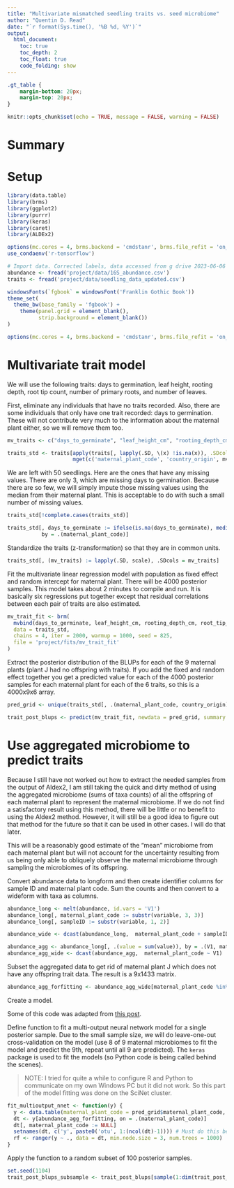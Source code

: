 ```yaml
---
title: "Multivariate mismatched seedling traits vs. seed microbiome"
author: "Quentin D. Read"
date: "`r format(Sys.time(), '%B %d, %Y')`"
output: 
  html_document:
    toc: true
    toc_depth: 2
    toc_float: true
    code_folding: show
---
```


```css
.gt_table {
    margin-bottom: 20px;
    margin-top: 20px;
}
```


```r
knitr::opts_chunk$set(echo = TRUE, message = FALSE, warning = FALSE)
```

# Summary

# Setup

```r
library(data.table)
library(brms)
library(ggplot2)
library(purrr)
library(keras)
library(caret)
library(ALDEx2)

options(mc.cores = 4, brms.backend = 'cmdstanr', brms.file_refit = 'on_change')
use_condaenv('r-tensorflow')

# Import data. Corrected labels, data accessed from g drive 2023-06-06
abundance <- fread('project/data/16S_abundance.csv')
traits <- fread('project/data/seedling_data_updated.csv')
```


```r
windowsFonts(`fgbook` = windowsFont('Franklin Gothic Book'))
theme_set(
  theme_bw(base_family = 'fgbook') + 
    theme(panel.grid = element_blank(),
          strip.background = element_blank())
)

options(mc.cores = 4, brms.backend = 'cmdstanr', brms.file_refit = 'on_change')
```

# Multivariate trait model

We will use the following traits: days to germination, leaf height, rooting depth, root tip count, number of primary roots, and number of leaves. 

First, eliminate any individuals that have no traits recorded. Also, there are some individuals that only have one trait recorded: days to germination. These will not contribute very much to the information about the maternal plant either, so we will remove them too. 

```r
mv_traits <- c("days_to_germinate", "leaf_height_cm", "rooting_depth_cm", "root_tip_count", "no_primary_roots", "no_leaves")

traits_std <- traits[apply(traits[, lapply(.SD, \(x) !is.na(x)), .SDcols = mv_traits], 1, sum) > 1, 
                     mget(c('maternal_plant_code', 'country_origin', mv_traits))]
```

We are left with 50 seedlings. Here are the ones that have any missing values. There are only 3, which are missing days to germination. Because there are so few, we will simply impute those missing values using the median from their maternal plant. This is acceptable to do with such a small number of missing values.

```r
traits_std[!complete.cases(traits_std)]
```

```r
traits_std[, days_to_germinate := ifelse(is.na(days_to_germinate), median(days_to_germinate, na.rm = TRUE), days_to_germinate),
           by = .(maternal_plant_code)]
```


Standardize the traits (z-transformation) so that they are in common units.

```r
traits_std[, (mv_traits) := lapply(.SD, scale), .SDcols = mv_traits]
```

Fit the multivariate linear regression model with population as fixed effect and random intercept for maternal plant. There will be 4000 posterior samples. This model takes about 2 minutes to compile and run. It is basically six regressions put together except that residual correlations between each pair of traits are also estimated.

```r
mv_trait_fit <- brm(
  mvbind(days_to_germinate, leaf_height_cm, rooting_depth_cm, root_tip_count, no_primary_roots, no_leaves) ~ country_origin + (1 | maternal_plant_code),
  data = traits_std, 
  chains = 4, iter = 2000, warmup = 1000, seed = 825,
  file = 'project/fits/mv_trait_fit'
)
```

Extract the posterior distribution of the BLUPs for each of the 9 maternal plants (plant J had no offspring with traits). If you add the fixed and random effect together you get a predicted value for each of the 4000 posterior samples for each maternal plant for each of the 6 traits, so this is a 4000x9x6 array.

```r
pred_grid <- unique(traits_std[, .(maternal_plant_code, country_origin)])

trait_post_blups <- predict(mv_trait_fit, newdata = pred_grid, summary = FALSE)
```

# Use aggregated microbiome to predict traits

Because I still have not worked out how to extract the needed samples from the output of Aldex2, I am still taking the quick and dirty method of using the aggregated microbiome (sums of taxa counts) of all the offspring of each maternal plant to represent the maternal microbiome. If we do not find a satisfactory result using this method, there will be little or no benefit to using the Aldex2 method. However, it will still be a good idea to figure out that method for the future so that it can be used in other cases. I will do that later.

This will be a reasonably good estimate of the "mean" microbiome from each maternal plant but will not account for the uncertainty resulting from us being only able to obliquely observe the maternal microbiome through sampling the microbiomes of its offspring.

Convert abundance data to longform and then create identifier columns for sample ID and maternal plant code. Sum the counts and then convert to a wideform with taxa as columns.

```r
abundance_long <- melt(abundance, id.vars = 'V1') 
abundance_long[, maternal_plant_code := substr(variable, 3, 3)]
abundance_long[, sampleID := substr(variable, 1, 2)]

abundance_wide <- dcast(abundance_long,  maternal_plant_code + sampleID ~ V1)

abundance_agg <- abundance_long[, .(value = sum(value)), by = .(V1, maternal_plant_code)]
abundance_agg_wide <- dcast(abundance_agg,  maternal_plant_code ~ V1)
```

Subset the aggregated data to get rid of maternal plant J which does not have any offspring trait data. The result is a 9x1433 matrix.

```r
abundance_agg_forfitting <- abundance_agg_wide[maternal_plant_code %in% pred_grid$maternal_plant_code]
```

Create a model.

Some of this code was adapted from [this post](https://www.datatechnotes.com/2020/01/multi-output-regression-example-with.html).

Define function to fit a multi-output neural network model for a single posterior sample. Due to the small sample size, we will do leave-one-out cross-validation on the model (use 8 of 9 maternal microbiomes to fit the model and predict the 9th, repeat until all 9 are predicted). The `keras` package is used to fit the models (so Python code is being called behind the scenes). 

> NOTE: I tried for quite a while to configure R and Python to communicate on my own Windows PC but it did not work. So this part of the model fitting was done on the SciNet cluster.

```r
fit_multioutput_nnet <- function(y) {
  y <- data.table(maternal_plant_code = pred_grid$maternal_plant_code, y = y)
  dt <- y[abundance_agg_forfitting, on = .(maternal_plant_code)]
  dt[, maternal_plant_code := NULL]
  setnames(dt, c('y', paste0('otu', 1:(ncol(dt)-1)))) # Must do this because the OTU names are not valid column names.
  rf <- ranger(y ~ ., data = dt, min.node.size = 3, num.trees = 1000)
}
```

Apply the function to a random subset of 100 posterior samples.

```r
set.seed(1104)
trait_post_blups_subsample <- trait_post_blups[sample(1:dim(trait_post_blups)[1], 100), , ]
```

